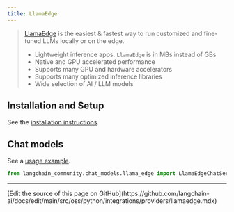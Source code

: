 ```yaml
---
title: LlamaEdge
---
```


>[LlamaEdge](https://llamaedge.com/docs/intro/) is the easiest & fastest way to run customized
> and fine-tuned LLMs locally or on the edge.
>
>* Lightweight inference apps. `LlamaEdge` is in MBs instead of GBs
>* Native and GPU accelerated performance
>* Supports many GPU and hardware accelerators
>* Supports many optimized inference libraries
>* Wide selection of AI / LLM models



## Installation and Setup

See the [installation instructions](https://llamaedge.com/docs/user-guide/quick-start-command).

## Chat models

See a [usage example](/oss/python/integrations/chat/llama_edge).

```python
from langchain_community.chat_models.llama_edge import LlamaEdgeChatService
```

---

<Callout icon="pen-to-square" iconType="regular">
  [Edit the source of this page on GitHub](https://github.com/langchain-ai/docs/edit/main/src/oss/python/integrations/providers/llamaedge.mdx)
</Callout>
